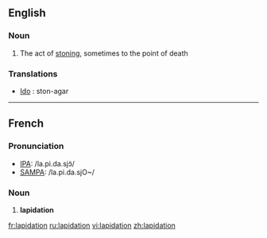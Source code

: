 ==English==
===Noun===
{{en-noun}}
# The act of [[stoning]], sometimes to the point of death

===Translations===

* [[Ido]] : ston-agar
----
==French==

===Pronunciation===
*[[w:IPA|IPA]]: /la.pi.da.sjɔ̃/
*[[w:SAMPA|SAMPA]]: /la.pi.da.sjO~/

===Noun===
# '''lapidation'''


[[fr:lapidation]]
[[ru:lapidation]]
[[vi:lapidation]]
[[zh:lapidation]]